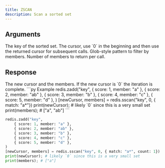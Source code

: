 ```yaml
---
title: ZSCAN
description: Scan a sorted set
---
```


## Arguments

<ParamField body="key" type="str" required>
  The key of the sorted set.
</ParamField>

<ParamField body="cursor" type="number">
  The cursor, use `0` in the beginning and then use the returned cursor for subsequent calls.
</ParamField>

<ParamField body="options" type="Object">
  <ParamField body="match" type="str">
    Glob-style pattern to filter by members.
  </ParamField>
  <ParamField body="count" type="number">
    Number of members to return per call.
  </ParamField>
</ParamField>

## Response

<ResponseField type="[number, TMember[]]" required>
  The new cursor and the members.
  If the new cursor is `0` the iteration is complete.
</ResponseField>

<RequestExample>
```py Example
redis.zadd("key", 
    { score: 1, member: "a" },
    { score: 2, member: "ab" },
    { score: 3, member: "b" },
    { score: 4, member: "c" },
    { score: 5, member: "d" },
)
[newCursor, members] = redis.sscan("key", 0, { match: "a*"})
print(newCursor); # likely `0` since this is a very small set
print(members); # ["a", "ab"]
```

```py withCount
redis.zadd("key", 
    { score: 1, member: "a" },
    { score: 2, member: "ab" },
    { score: 3, member: "b" },
    { score: 4, member: "c" },
    { score: 5, member: "d" },
)
[newCursor, members] = redis.sscan("key", 0, { match: "a*", count: 1})
print(newCursor); # likely `0` since this is a very small set
print(members); # ["a"]
```
</RequestExample>
